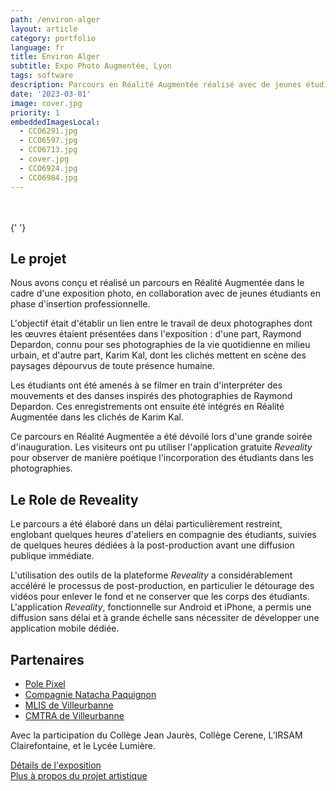 ```yaml
---
path: /environ-alger
layout: article
category: portfolio
language: fr
title: Environ Alger
subtitle: Expo Photo Augmentée, Lyon
tags: software
description: Parcours en Réalité Augmentée réalisé avec de jeunes étudiants en insertion professionnelle
date: '2023-03-01'
image: cover.jpg
priority: 1
embeddedImagesLocal:
  - CCO6291.jpg
  - CCO6597.jpg
  - CCO6713.jpg
  - cover.jpg
  - CCO6924.jpg
  - CCO6984.jpg
---
```


<ResponsiveIframe
  src="https://youtube.com/embed/JsDz2TZiLUw"
  width="1920"
  height="1080"
/>
<br />
<br />
<ImageGrid props={props.data.mdx.frontmatter.embeddedImagesLocal} />{' '}

## Le projet

Nous avons conçu et réalisé un parcours en Réalité Augmentée dans le cadre d'une exposition photo, en collaboration avec de jeunes étudiants en phase d'insertion professionnelle.

L'objectif était d'établir un lien entre le travail de deux photographes dont les œuvres étaient présentées dans l'exposition : d'une part, Raymond Depardon, connu pour ses photographies de la vie quotidienne en milieu urbain, et d'autre part, Karim Kal, dont les clichés mettent en scène des paysages dépourvus de toute présence humaine.

Les étudiants ont été amenés à se filmer en train d'interpréter des mouvements et des danses inspirés des photographies de Raymond Depardon. Ces enregistrements ont ensuite été intégrés en Réalité Augmentée dans les clichés de Karim Kal.

Ce parcours en Réalité Augmentée a été dévoilé lors d'une grande soirée d'inauguration. Les visiteurs ont pu utiliser l'application gratuite _Reveality_ pour observer de manière poétique l'incorporation des étudiants dans les photographies.

## Le Role de Reveality

Le parcours a été élaboré dans un délai particulièrement restreint, englobant quelques heures d'ateliers en compagnie des étudiants, suivies de quelques heures dédiées à la post-production avant une diffusion publique immédiate.

L'utilisation des outils de la plateforme _Reveality_ a considérablement accéléré le processus de post-production, en particulier le détourage des vidéos pour enlever le fond et ne conserver que les corps des étudiants. L'application _Reveality_, fonctionnelle sur Android et iPhone, a permis une diffusion sans délai et à grande échelle sans nécessiter de développer une application mobile dédiée.

## Partenaires

- [Pole Pixel](https://polepixel.fr/)
- [Compagnie Natacha Paquignon](https://www.natachapaquignon.com/)
- [MLIS de Villeurbanne](https://mediatheques.villeurbanne.fr/)
- [CMTRA de Villeurbanne](https://cmtra.org/)

Avec la participation du Collège Jean Jaurès, Collège Cerene, L’IRSAM Clairefontaine, et le Lycée Lumière.

[Détails de l'exposition](https://polepixel.fr/evenement/son-oeil-dans-ma-main-alger-1961-2019/)  
[Plus à propos du projet artistique](//www.natachapaquignon.com/post/sampling-et-danse-augment%C3%A9e-p%C3%B4le-pixel-mars-2023)
